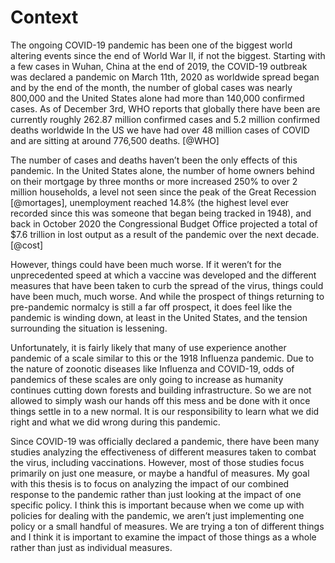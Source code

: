 <!--
This is for including Chapter 1.  Notice that it's also good practice to name your chunk.  This will help you debug potential issues as you knit.  The chunk above is called intro and the one below is called chapter1.  Feel free to change the name of the Rmd file as you wish, but don't forget to change it here from chap1.Rmd.
-->

<!--
The {#rmd-basics} text after the chapter declaration will allow us to link throughout the document back to the beginning of Chapter 1.  These labels will automatically be generated (if not specified) by changing the spaces to hyphens and capital letters to lowercase.  Look for the reference to this label at the beginning of Chapter 2.
-->

# Context 

The ongoing COVID-19 pandemic has been one of the biggest world altering events since the end of World War II, if not the biggest. Starting with a few cases in Wuhan, China at the end of 2019, the COVID-19 outbreak was declared a pandemic on March 11th, 2020 as worldwide spread began and by the end of the month, the number of global cases was nearly 800,000 and the United States alone had more than 140,000 confirmed cases. As of December 3rd, WHO reports that globally there have been are currently roughly 262.87 million confirmed cases and 5.2 million confirmed deaths worldwide In the US we have had over 48 million cases of COVID and are sitting at around 776,500 deaths. [@WHO]

The number of cases and deaths haven’t been the only effects of this pandemic. In the United States alone, the number of home owners behind on their mortgage by three months or more increased 250% to over 2 million households, a level not seen since the peak of the Great Recession [@mortages], unemployment reached 14.8% (the highest level ever recorded since this was someone that began being tracked in 1948), and back in October 2020 the Congressional Budget Office projected a total of $7.6 trillion in lost output as a result of the pandemic over the next decade. [@cost]

However, things could have been much worse. If it weren’t for the unprecedented speed at which a vaccine was developed and the different measures that have been taken to curb the spread of the virus, things could have been much, much worse. And while the prospect of things returning to pre-pandemic normalcy is still a far off prospect, it does feel like the pandemic is winding down, at least in the United States, and the tension surrounding the situation is lessening. 

Unfortunately, it is fairly likely that many of use experience another pandemic of a scale similar to this or the 1918 Influenza pandemic. Due to the nature of zoonotic diseases like Influenza and COVID-19, odds of pandemics of these scales are only going to increase as humanity continues cutting down forests and building infrastructure. So we are not allowed to simply wash our hands off this mess and be done with it once things settle in to a new normal. It is our responsibility to learn what we did right and what we did wrong during this pandemic. 

Since COVID-19 was officially declared a pandemic, there have been many studies analyzing the effectiveness of different measures taken to combat the virus, including vaccinations. However, most of those studies focus primarily on just one measure, or maybe a handful of measures. My goal with this thesis is to focus on analyzing the impact of our combined response to the pandemic rather than just looking at the impact of one specific policy. I think this is important because when we come up with policies for dealing with the pandemic, we aren't just implementing one policy or a small handful of measures. We are trying a ton of different things and I think it is important to examine the impact of those things as a whole rather than just as individual measures.


